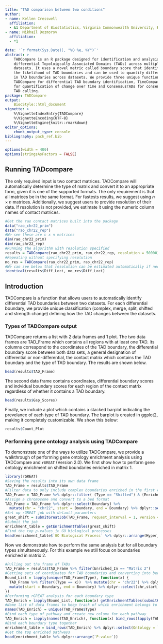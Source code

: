 ```yaml
---
title: "TAD comparison between two conditions"
author:
- name: Kellen Cresswell
  affiliation:
  - &1 Department of Biostatistics, Virginia Commonwealth University, Richmond, VA
- name: Mikhail Dozmorov
  affiliation:
  - *1

date: '`r format(Sys.Date(), "%B %e, %Y")`'
abstract: >
    TADCompare is an R package designed for identification and analysis of
    differential Topoloigcally Associated Domains (TADs) across multiple
    datasets. It uses a novel metric called boundary score that identifies
    the likelihood of TAD boundaries and can be used to quantify difference
    in TAD boundaries across datasets. We provide three unique functions:
    TADCompare for differential TAD boundary identification, TimeCompare
    for quantification of change over time and ConsensusTADs for consensus
    TAD calling. 
package: TADCompare
output:
    BiocStyle::html_document
vignette: >
    %\VignetteIndexEntry{TADCompare}
    %\VignetteEncoding{UTF-8}
    %\VignetteEngine{knitr::rmarkdown}
editor_options:
    chunk_output_type: console
bibliography: pack_ref.bib
---
```


```r
options(width = 400)
options(stringsAsFactors = FALSE)
```

## Running TADcompare

The only required input is two contact matrices. TADCompare will automatically determine the type of matrix and convert it to an appropriate form, given it is one of the supported formats. The only requirement is that all matrices be in the same format. For fastests results, we suggest using $n \times n$ matrices. Additionally, we suggest users to provide resolution of their data. If resolution is not provided, we estimate it using the numeric column names of contact matrices. 

```r
#Get the rao contact matrices built into the package
data("rao_chr22_prim")
data("rao_chr22_rep")
#We see these are n x n matrices
dim(rao_chr22_prim)
dim(rao_chr22_rep)
#Running the algorithm with resolution specified
results = TADCompare(rao_chr22_prim, rao_chr22_rep, resolution = 50000)
#Repeating without specifying resolution
no_res = TADCompare(rao_chr22_prim, rao_chr22_rep)
#We can see below that resolution can be estimated automatically if necessary
identical(results$Diff_Loci, no_res$Diff_Loci)
```

## Introduction

TADCompare is a function that allows users to automatically identify differential TAD boundaries between two datasets. For each differential boundary, we provide unique classification (complex, merge, split, shifted and strength change) defining how the TAD changes between the datasets.

### Types of TADCompare output

TADCompare returns a list with 2 data frames and 1 plot. The two data frames are TAD_Frame which contains all regions with at least one TAD. Its columns correspond to the coordinates of the TAD boundary, the differential boundary score between both data sets, a general designation of differential or non-differential, the contact matrix which contains the TAD boundary and the type of TAD boundary. The results are shown below.

```r
head(results$TAD_Frame)
```

The second data frame contains coordinates, differential boundary scores and indvidual boundary scores for each region of the contact matrix regardless of whether it contains a TAD boundary. 

```r
head(results$Gap_Scores)
```

Finally, we include a plot which contains a stacked barplot indicating the prevelance of each type of TAD boundary. The barplot is created in ggplot2, making it completely customizable. We show this below:

```r
results$Count_Plot
```

### Performing gene ontology analysis using TADCompare

To demonstrate one of the ways to utilize TADCompare, we provide a walkthrough of performing gene ontology enrichment analysis using TADCompare and `rGREAT` (Version 2.0). We first show how to perform gene ontology enrichment on shifted boundaries enriched in matrix 1.

```r
library(rGREAT)
#Saving the results into its own data frame
TAD_Frame = results$TAD_Frame
#Filter data to only include complex boundaries enriched in the first contact matrix
TAD_Frame = TAD_Frame %>% dplyr::filter( (Type == "Shifted") & (Enriched_In == "Matrix 2")  )
#Assign a chromosome and convert to a bed format
TAD_Frame = TAD_Frame %>% dplyr::select(Boundary) %>%
  mutate(chr = "chr22", start = Boundary, end = Boundary) %>% dplyr::select(chr,start,end)
#Set up rGREAT job with default parameters
great_shift = submitGreatJob(TAD_Frame, request_interval = 1, version = "2.0")
#Submit the job
enrichment_table = getEnrichmentTables(great_shift)
#Find the top p-values in GO biological processes
head(enrichment_table$`GO Biological Process` %>% dplyr::arrange(Hyper_Raw_PValue))
```

Now we demonstrate how to perform the same analysis but for all boundary types simultaneously. For this example we still focus on boundaries enriched in matrix 2. 

```r
#Pulling out the frame of TADs
TAD_Frame = results$TAD_Frame %>% filter(Enriched_In == "Matrix 2")
#Getting sets of coordinates for TAD boundaries and converting into bed format
Bound_List = lapply(unique(TAD_Frame$Type), function(x) {
  TAD_Frame %>% filter((Type == x))  %>% mutate(chr = "chr22") %>% dplyr::select(chr, Boundary) %>%
  mutate(start = Boundary, end = Boundary) %>% dplyr::select(chr,start,end)
})
#Performing rGREAT analysis for each boundary type
TAD_Enrich = lapply(Bound_List, function(x) getEnrichmentTables(submitGreatJob(x, request_interval = 1, version = "2.0")))
#Name list of data frames to keep track of which enrichment belongs to which
names(TAD_Enrich) = unique(TAD_Frame$Type)
#Bind each type of pathway and create new column for each pathway
TAD_Enrich = lapply(names(TAD_Enrich), function(x) bind_rows(lapply(TAD_Enrich[[x]], function(y) y %>% mutate(Type = x)), .id = 'source')) 
#Bind each boundary type together
enrichment_table = bind_rows(TAD_Enrich) %>% dplyr::select(Ontology = `source`, Description = `name`, `P-value` = Hyper_Raw_PValue, Type)
#Get the top enriched pathways
head(enrichment_table %>% dplyr::arrange(`P-value`))
```

